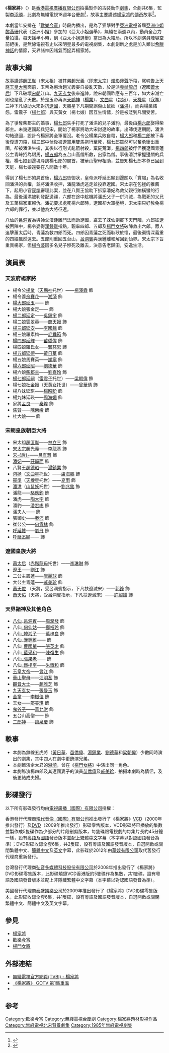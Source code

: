 {{無綫劇集 
| 中文劇名=楊家將
| 英文劇名={{lang|en|The Yang's Saga}}
| 圖像=[[文件:The_Yang's_Saga1985.jpg|200px]]
| 製作年份=1985年
| 海外推出日期=
| 翡翠台首播日期=1985年10月21日－10月25日
| 翡翠台首播時間=每日 21:50－23:15（連廣告）
| 監製=[[李添勝|李添勝]]
| 編導=[[杜琪峰|杜琪峰]]、[[李惠民|李惠民]]、[[蕭鍵鏗|蕭鍵鏗]]
| 製作統籌=[[李慕冰|李慕冰]]
| 助理編導=[[衛翰韜|衛翰韜]]、[[林子欣|林子欣]]、[[麥殿邦|麥殿邦]]、[[陳永祥|陳永祥]]
| 編審=[[彭濟材|彭濟材]]
| 編劇=[[梁詠梅|梁詠梅]]、[[曾淑娟|曾淑娟]]
| 集數=5 （原裝香港首播版） / 6 （加長版）
| 劇種=古裝動作
| 製作公司=[[香港|香港]][[電視廣播有限公司|電視廣播有限公司]]
| 主演={{nowrap|[[劉德華|劉德華]]、[[黃日華|黃日華]]、[[周潤發|周潤發]]、[[苗僑偉|苗僑偉]]、<br>[[梁朝偉|梁朝偉]]、[[吳鎮宇|吳鎮宇]]、[[夏雨_(香港)|夏　雨]]、[[湯鎮業|湯鎮業]]、<br>[[萬梓良|萬梓良]]、[[吳孟達|吳孟達]]、[[曾江|曾　江]]、[[陶大宇|陶大宇]]、<br>[[秦沛|秦　沛]]、[[張曼玉|張曼玉]]、[[劉嘉玲|劉嘉玲]]、[[汪明荃|汪明荃]]、<br>[[鄭裕玲|鄭裕玲]]、[[趙雅芝|趙雅芝]]、[[戚美珍|戚美珍]]、[[周海媚|周海媚]]、<br>[[曾華倩|曾華倩]]、[[毛舜筠|毛舜筠]]、[[楊盼盼|楊盼盼]]、[[龔慈恩|龔慈恩]]、<br>[[商天娥|商天娥]]}}
| 主題曲=「勇者無敵」
| 作曲=[[顧嘉煇|顧嘉煇]]
| 填詞=[[鄧偉雄|鄧偉雄]]
| 主唱=[[張國榮|張國榮]]
| 網頁=http://b.tvb.com/tvbi/?p=1646&preview=true TVBI
}}
《'''楊家將'''》（{{lang-en|'''The Yang's Saga'''}}）是[[香港|香港]][[電視廣播有限公司|電視廣播有限公司]]拍攝製作的古裝動作[[劇集|劇集]]，全劇共6集，監製[[李添勝|李添勝]]，此劇為無綫電視18週年台慶劇<ref>{{Cite book|title=影视大王邵逸夫|last=郭学勤，郭亚晖著|first=|publisher=杭州：杭州出版社|year=2012.01|isbn=978-7-80758-532-9|location=|pages=129}}</ref>，故事主要講述[[楊家將|楊家將]]的[[傳奇|傳奇]]故事<ref>{{Cite book|title=明清小说传播研究|last=王平主编|first=|publisher=济南：山东大学出版社|year=2006.07|isbn=7-5607-3152-X|location=|pages=363}}</ref>。

本劇當年安排在「[[歡樂今宵|歡樂今宵]]」時段內播出，是為了狙擊對手[[亞洲電視|亞洲電視]]首屆[[亞洲小姐|亞洲小姐]][[黎燕珊|黎燕珊]]代表《亞洲小姐》參加的《亞太小姐選舉》，無綫在兩週以內，動員全台力量拍攝，每天播半小時，到《亞太小姐選舉》當日為大結局。所以本劇演員陣容空前絕後，是無線電視有史以來明星最多的電視劇集，本劇創新之處是加入類似[[希臘神話|希臘神話]]的情節，天界諸神因賭氣而捉弄楊家將。

==故事大綱==
故事講述[[趙匡胤|趙匡胤]]（宋太祖）被其弟[[趙光義|趙光義]]（即[[宋太宗|宋太宗]]）[[燭影斧聲|燭影斧聲]]所殺，冤魂告上天庭[[玉皇大帝|玉皇大帝]]面前，玉帝為懲治趙光義妄自擾亂天數，於是派[[赤鬚龍母|赤鬚龍母]]（遼國[[蕭太后|蕭太后]]）下凡破壞[[宋朝|宋朝]]江山。[[九天玄女|九天玄女]]後來進諫，說宋朝國祚應有三百年，如大宋滅亡則也是亂了天數。於是玉帝再派[[天鵬神|天鵬神]]（[[楊業|楊業]]）、[[文曲星|文曲星]]（[[包拯|包拯]]）、[[天機星|天機星]]（[[寇準|寇準]]）三神下凡協助大宋對抗[[遼國|遼國]]，天鵬星下凡期間誤傷山鼠妖（[[潘洪|潘洪]]），而與楊業結怨。雷震子（[[杨延嗣|楊七郎]]）與天黃女（楊七娘）因互生情愫，於是被貶到凡間受苦。

為了爭奪柴郡主的婚事，[[杨延嗣|楊七郎]]失手打死了潘洪的兒子潘豹，最後由[[楊延昭|楊六郎]]娶得柴郡主。未幾遼國起兵犯宋，開始了楊家將助大宋討遼的故事。出師伐遼期間，潘洪勾結遼國，設計令楊家將全軍覆沒。老令公楊業兵敗自殺，[[杨延平|楊大郎]]和[[楊延定|楊二郎]]被下毒後復遭刀殺，[[楊延安|楊三郎]]中伏後被遼軍用雙馬拖行至死，[[杨延嗣|楊七郎]]雖然可以奮勇衝出重圍，卻被潘洪生擒，其後以行刑式亂箭射殺，棄屍荒灘，[[楊延輝|楊四郎]]被俘但獲遼國青蓮公主青睞招為駙馬，[[楊延德|楊五郎]]為五台山高僧所救，出家為僧。事後潘洪掌握邊關的兵權，楊七娘到邊境尋訪楊七郎的屍首，被華山聖母相助，並告知楊七郎本尊已回到天庭，楊七娘還要在凡間數十年。

得到了楊七郎的屍首後，[[楊六郎|楊六郎]]告御狀，皇帝派呼延丕顯到邊關以「賞賜」為名收回潘洪的兵權，並將潘洪收押，潘龍潘虎逃走並投靠遼國。宋太宗在包拯的推薦下，起用小官[[寇準|寇準]]審理此案，並在八賢王協助下拆穿潘妃為救父親行賄橫蠻的行為。最後潘洪被判發配邊疆，六郎在途中趁機將潘氏父子一併消滅，為戰死的父兄及五萬楊家軍報仇。潘妃要求處死楊六郎時，遼國卻大軍壓境，宋太宗只好赦免楊六郎的罪行，並以他為大將征遼。

八仙的[[呂洞賓|呂洞賓]]為與師父漢鍾離鬥法而助遼國，盜去了誅仙劍擺下天門陣，六郎征遼被困陣中，楊令婆得[[漢鍾離|漢鍾離]]指點，親率四郎、五郎及[[楊門女將|楊門女將]]破陣救出六郎。眾人追擊蕭太后時，青蓮為救四郎而死。四郎因青蓮之死而耿耿於懷，最後棄情深義重的四娘飄然遠去。五郎則重回五台山，[[呂洞賓|呂洞賓]]與漢鍾離和解回到仙界。宋太宗下旨重賞楊家，但[[楊令婆|楊令婆]]因多名兒子慘死及離去，決意告老歸田，安逸生活。

==演員表==
===天波府楊家將===
*楊令公[[楊業|楊業]]（[[天鵬神|天鵬神]]托世）——[[楊澤霖|楊澤霖]] 飾
*楊令婆[[佘太君|佘賽花]]——[[湘漪|湘漪]] 飾
*[[杨延平|楊大郎延玉]]——{{colortext|[[黎漢持|黎漢持]]|border=black}} 飾
*楊大娘張金定——{{colortext|[[歐陽佩珊|歐陽佩珊]]|border=black}} 飾
*[[楊延定|楊二郎延定]]——[[吳鎮宇|吳鎮宇]] 飾
*楊二娘雲翠英——[[商天娥|商天娥]] 飾
*[[楊延安|楊三郎延安]]——[[李國麟_(演員)|李國麟]] 飾
*楊三娘羅素梅——[[毛舜筠|毛舜筠]] 飾
*[[楊延輝|楊四郎延輝]]——[[苗僑偉|苗僑偉]] 飾
*楊四娘羅氏女——[[龔慈恩|龔慈恩]] 飾
*[[楊延德|楊五郎延德]]——[[黃日華|黃日華]] 飾
*楊五娘馬賽英——[[謝寧|謝寧]] 飾
*[[楊延昭|楊六郎延昭]]——[[劉德華|劉德華]] 飾
*楊六娘[[柴郡主|柴郡主]]——[[劉嘉玲|劉嘉玲]] 飾
*[[杨延嗣|楊七郎延嗣]]（[[雷震子|雷震子]]托世）——[[梁朝偉|梁朝偉]] 飾
*楊七娘[[杜金娥|杜金娥]]（[[天黄女|天黄女]]托世）——[[曾華倩|曾華倩]] 飾
*楊八妹延琪——[[楊盼盼|楊盼盼]] 飾
*楊九妹延瑛——[[周海媚|周海媚]] 飾
*家將[[孟良|孟良]]——[[秦煌|秦煌]] 飾
*[[焦贊|焦贊]]——[[陳榮峻|陳榮峻]] 飾
*杜大娘——{{colortext|[[李香琴|李香琴]]|border=black}} 飾

===宋朝皇族朝臣大將===
*宋太祖[[趙匡胤|趙匡胤]]——[[林立三|林立三]] 飾
*[[宋太宗|宋太宗]]趙光義——[[李龍基|李龍基]] 飾
*[[明德皇后_(宋太宗)|宋-{后}-]]——[[呂有慧|呂有慧]] 飾
*[[潘皇后_(宋真宗)|潘妃]]——[[莊靜而|莊靜而]] 飾
*八賢王[[趙德昭|趙德昭]]——[[湯鎮業|湯鎮業]] 飾
*[[包拯|包拯]]（[[文曲星|文曲星]]托世）——[[盧海鵬|盧海鵬]] 飾
*[[寇準|寇準]]（[[天機星|天機星]]托世）——[[夏雨_(香港)|夏雨]] 飾
*[[潘美|潘洪]]（[[山鼠妖|山鼠妖]]托世）——[[劉兆銘|劉兆銘]] 飾
*潘龍——[[駱應鈞|駱應鈞]] 飾
*潘虎——[[陶大宇|陶大宇]] 飾
*潘豹——[[潘宏彬|潘宏彬]] 飾
*潘夫人——{{colortext| [[蘇杏璇|蘇杏璇]]  |border=black}} 飾
*張御史——[[秦沛|秦沛]] 飾
*崔公公——[[何貴林|何貴林]] 飾
*[[呼延贊|呼延贊]]——[[劉丹_(香港)|劉丹]] 飾
*[[呼延丕顯|呼延丕顯]]——{{colortext| [[廖啟智|廖啟智]] |border=black}} 飾

===遼國皇族大將===
*[[蕭綽|蕭太后]]（[[赤鬚龍母|赤鬚龍母]]托世）——[[李琳琳|李琳琳]] 飾
*[[遼景宗|遼王]]——[[劉江_(香港)|劉江]] 飾
*二公主碧蓮——[[唐麗球|唐麗球]] 飾
*大公主青蓮——[[戚美珍|戚美珍]] 飾
*[[蕭天佐|蕭天佐]] （天將，受呂洞賓指示，下凡扶遼滅宋）——[[郭鋒_(演員)|郭鋒]] 飾
*[[蕭天佑|蕭天佑]]（天將，受呂洞賓指示，下凡扶遼滅宋）——[[許紹雄|許紹雄]] 飾

===天界諸神及其他角色===
*[[八仙|八仙]]_[[呂洞賓|呂洞賓]]——[[周潤發|周潤發]] 飾
*八仙_[[何仙姑|何仙姑]]——[[鄭裕玲|鄭裕玲]] 飾
*八仙_[[韓湘子|韓湘子]]——[[萬梓良|萬梓良]] 飾
*八仙_[[漢鍾離|漢鍾離]]——{{colortext| [[譚炳文|譚炳文]] |border=black}} 飾
*八仙_[[曹國舅|曹國舅]]——[[張英才|張英才]] 飾
*八仙_[[藍采和|藍采和]]——[[陳復生|陳復生]] 飾
*八仙_[[張果老|張果老]]——{{colortext| [[鮑方|鮑方]] |border=black}} 飾
*八仙_[[鐵拐李|鐵拐李]]——[[朱鐵和|朱鐵和]] 飾
*[[玉皇大帝|玉皇大帝]]——[[曾江|曾江]] 飾
*[[三聖母|華山聖母]]——[[汪明荃|汪明荃]] 飾
*[[觀音大士|觀音大士]]——[[趙雅芝|趙雅芝]] 飾
*[[九天玄女|九天玄女]]——[[張曼玉|張曼玉]] 飾
*[[善財童子|金童]]——[[李樹佳|李樹佳]] 飾
*[[龍女|玉女]]——[[邵美琪|邵美琪]] 飾
*[[鬼谷子|鬼谷子]]——[[黃允財|黃允財]] 飾
*五台山高僧——{{colortext|[[吳孟達|吳孟達]] |border=black}} 飾
*[[二郎神|二郎神]]——[[談泉慶|談泉慶]] 飾

==軼事==
*本劇為無線五虎將（[[黃日華|黃日華]]、[[苗僑偉|苗僑偉]]、[[湯鎮業|湯鎮業]]、[[劉德華|劉德華]]和[[梁朝偉|梁朝偉]]）少數同時演出的劇集，其中四人在劇中更飾演兄弟。
*本劇飾演佘太君的[[湘漪|湘漪]]，曾在《[[楊門女將_(無綫電視劇)|楊門女將]]》中演出同一角色。
*本劇飾演楊四郎及其遼國妻子的演員[[苗僑偉|苗僑偉]]及[[戚美珍|戚美珍]]，拍攝本劇時為情侶，及後更結成夫婦。

==影碟發行==
以下所有影碟發行均由[[電視廣播（國際）有限公司|電視廣播（國際）有限公司]]授權：

香港發行代理商[[現代音像（國際）有限公司|現代音像（國際）有限公司]]推出發行了《楊家將》[[VCD|VCD]]（2000年推出發行）及[[DVD|DVD]]（2009年推出發行）影碟零售版本，VCD影碟將已播放的集數並製作成5隻碟作為少部分的片段刪剪版本，每隻碟跟電視劇的每集片長約45分鐘一樣，設有[[粵語|粵語]]及[[國語|國語]]發音版本並配上[[繁體中文|繁體中文]]字幕（本字幕以對認國語發音為準）；DVD影碟收錄全套6集，共2隻碟，設有粵語及國語發音版本，自選開啟或關閉繁體中文、[[簡體中文|簡體中文]]及[[英文|英文]]字幕，此影碟於2012年由[[華娛有限公司|華娛有限公司]]取代舊發行代理商重新發行。

台灣發行代理商[[弘音多媒體科技股份有限公司|弘音多媒體科技股份有限公司]]於2008年推出發行了《楊家將》DVD影碟零售版本，此影碟燒錄VCD香港版的5隻碟作為集數，共1隻碟，設有粵語及國語發音版本並配上非隱藏繁體中文字幕（本字幕以對認國語發音為準）。

美國發行代理商[[泰盛娛樂公司|泰盛娛樂公司]]於2009年推出發行了《楊家將》DVD影碟零售版本，此影碟收錄全套6集，共1隻碟，設有粵語及國語發音版本，自選開啟或關閉繁體中文、簡體中文及英文字幕。

==參見==
*[[楊家將|楊家將]]
*[[歡樂今宵|歡樂今宵]]
*[[楊門女將|楊門女將]]

==外部連結==
*[http://b.tvb.com/tvbi/?p=1646&preview=true 無綫電視官方網頁(TVBI) - 楊家將] {{Wayback|url=http://b.tvb.com/tvbi/?p=1646&preview=true |date=20190601155840 }}
*[https://web.archive.org/web/20140222163958/http://gotv.tvb.com/programme/102862/154683/ 《楊家將》 GOTV 第1集重溫]
*{{douban}}
{{電視節目的變遷|上一節目=[[鹿鼎記_(1984年電視劇)|鹿鼎記]]<br/>（2011.08.04 - 2011.11.30）|下一節目=[[楊門女將_(無綫電視劇)|楊門女將]]<br/>（2012.01.03 - 2012.04.03）|播放檔次=星期一至五 10:00-10:30 早上劇集時段|節目名稱=楊家將<br/>（2011.12.01 - 2011.12.16）|電視台={{flagicon|Hong Kong}} [[香港|香港]][[無綫電視|無綫電視]][[翡翠台|翡翠台]]}}

==参考==
{{reflist}}

{{刘德华}}
{{梁朝偉}}

{{DEFAULTSORT:Yángjiājiàng}}
[[Category:歡樂今宵|Category:歡樂今宵]]
[[Category:無綫電視台慶劇|Category:無綫電視台慶劇]]
[[Category:楊家將題材影視作品|Category:楊家將題材影視作品]]
[[Category:無綫電視北宋背景劇集|Category:無綫電視北宋背景劇集]]
[[Category:1985年無綫電視劇集|Category:1985年無綫電視劇集]]